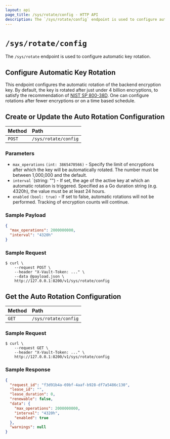 ```yaml
---
layout: api
page_title: /sys/rotate/config - HTTP API
description: The `/sys/rotate/config` endpoint is used to configure automatic key rotation.
---
```


# `/sys/rotate/config`

The `/sys/rotate` endpoint is used to configure automatic key rotation.

## Configure Automatic Key Rotation

This endpoint configures the automatic rotation of the backend encryption key.  By
default, the key is rotated after just under 4 billion encryptions, to satisfy the 
recommendation of [NIST SP 800-38D](https://csrc.nist.gov/publications/detail/sp/800-38d/final).
One can configure rotations after fewer encryptions or on a time based schedule.  

## Create or Update the Auto Rotation Configuration

| Method  | Path                 |
| :------ | :------------------- |
| `POST`  | `/sys/rotate/config` |

### Parameters

- `max_operations` `(int: 3865470566)` - Specify the limit of encryptions after which
  the key will be automatically rotated.  The number must be between 1,000,000 and the
  default.
- `interval` `(string: "") - If set, the age of the active key at which an
  automatic rotation is triggered.  Specified as a Go duration string (e.g.
  4320h), the value must be at least 24 hours.
- `enabled` `(bool: true)` - If set to false, automatic rotations will not
  be performed.  Tracking of encryption counts will continue.

### Sample Payload

```json
{
  "max_operations": 2000000000,
  "interval": "4320h"
}
```

### Sample Request

```shell-session
$ curl \
    --request POST \
    --header "X-Vault-Token: ..." \
    --data @payload.json \
    http://127.0.0.1:8200/v1/sys/rotate/config
```

## Get the Auto Rotation Configuration

| Method | Path                 |
| :----- | :------------------- |
| `GET`  | `/sys/rotate/config` |

### Sample Request

```shell-session
$ curl \
    --request GET \
    --header "X-Vault-Token: ..." \
    http://127.0.0.1:8200/v1/sys/rotate/config
```

### Sample Response

```json
{
  "request_id": "f3d91b4a-69bf-4aaf-b928-df7a5486c130",
  "lease_id": "",
  "lease_duration": 0,
  "renewable": false,
  "data": {
    "max_operations": 2000000000,
    "interval": "4320h",
    "enabled": true
  },
  "warnings": null
}
```
